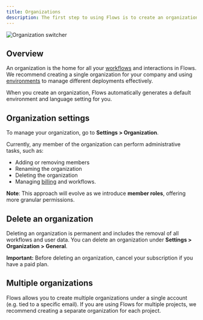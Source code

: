 ```yaml
---
title: Organizations
description: The first step to using Flows is to create an organization for your company.
---
```


![Organization switcher](/organization-setup/organization-switcher.png)

## Overview

An organization is the home for all your [workflows](/workflows/overview) and interactions in Flows. We recommend creating a single organization for your company and using [environments](/environments) to manage different deployments effectively.

When you create an organization, Flows automatically generates a default environment and language setting for you.

## Organization settings

To manage your organization, go to **Settings > Organization**.

Currently, any member of the organization can perform administrative tasks, such as:

- Adding or removing members
- Renaming the organization
- Deleting the organization
- Managing [billing](/organization-setup/billing) and workflows.

**Note**: This approach will evolve as we introduce **member roles**, offering more granular
permissions.

## Delete an organization

Deleting an organization is permanent and includes the removal of all workflows and user data. You can delete an organization under **Settings > Organization > General**.

**Important:** Before deleting an organization, cancel your subscription if you have a paid plan.

## Multiple organizations

Flows allows you to create multiple organizations under a single account (e.g. tied to a specific email). If you are using Flows for multiple projects, we recommend creating a separate organization for each project.
